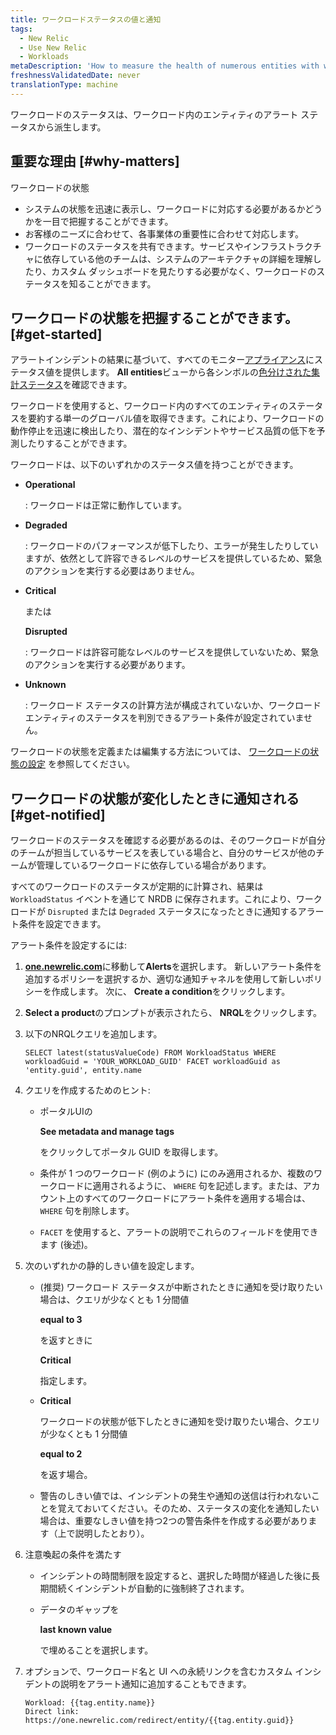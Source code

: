 ```yaml
---
title: ワークロードステータスの値と通知
tags:
  - New Relic
  - Use New Relic
  - Workloads
metaDescription: 'How to measure the health of numerous entities with workload status, and alert on workload status.'
freshnessValidatedDate: never
translationType: machine
---
```


ワークロードのステータスは、ワークロード内のエンティティのアラート ステータスから派生します。

## 重要な理由 [#why-matters]

ワークロードの状態

* システムの状態を迅速に表示し、ワークロードに対応する必要があるかどうかを一目で把握することができます。
* お客様のニーズに合わせて、各事業体の重要性に合わせて対応します。
* ワークロードのステータスを共有できます。サービスやインフラストラクチャに依存している他のチームは、システムのアーキテクチャの詳細を理解したり、カスタム ダッシュボードを見たりする必要がなく、ワークロードのステータスを知ることができます。

## ワークロードの状態を把握することができます。 [#get-started]

アラートインシデントの結果に基づいて、すべてのモニター[アプライアンス](/docs/alerts)にステータス値を提供します。 <DNT>**All entities**</DNT>ビューから各シンボルの[色分けされた集計ステータス](/docs/alerts/new-relic-alerts/configuring-alert-policies/identify-entities-without-alert-policies#colors)を確認できます。

ワークロードを使用すると、ワークロード内のすべてのエンティティのステータスを要約する単一のグローバル値を取得できます。これにより、ワークロードの動作停止を迅速に検出したり、潜在的なインシデントやサービス品質の低下を予測したりすることができます。

ワークロードは、以下のいずれかのステータス値を持つことができます。

* <DNT>**Operational**</DNT>

  : ワークロードは正常に動作しています。

* <DNT>**Degraded**</DNT>

  : ワークロードのパフォーマンスが低下したり、エラーが発生したりしていますが、依然として許容できるレベルのサービスを提供しているため、緊急のアクションを実行する必要はありません。

* <DNT>**Critical**</DNT>

  または

  <DNT>**Disrupted**</DNT>

  : ワークロードは許容可能なレベルのサービスを提供していないため、緊急のアクションを実行する必要があります。

* <DNT>**Unknown**</DNT>

  : ワークロード ステータスの計算方法が構成されていないか、ワークロード エンティティのステータスを判別できるアラート条件が設定されていません。

ワークロードの状態を定義または編集する方法については、 [ワークロードの状態の設定](/docs/workload-status-configuration) を参照してください。

## ワークロードの状態が変化したときに通知される [#get-notified]

ワークロードのステータスを確認する必要があるのは、そのワークロードが自分のチームが担当しているサービスを表している場合と、自分のサービスが他のチームが管理しているワークロードに依存している場合があります。

すべてのワークロードのステータスが定期的に計算され、結果は `WorkloadStatus` イベントを通じて NRDB に保存されます。これにより、ワークロードが `Disrupted` または `Degraded` ステータスになったときに通知するアラート条件を設定できます。

アラート条件を設定するには:

1. <DNT>**[one.newrelic.com](https://one.newrelic.com/all-capabilities)**</DNT>に移動して<DNT>**Alerts**</DNT>を選択します。 新しいアラート条件を追加するポリシーを選択するか、適切な通知チャネルを使用して新しいポリシーを作成します。 次に、 <DNT>**Create a condition**</DNT>をクリックします。

2. <DNT>**Select a product**</DNT>のプロンプトが表示されたら、 <DNT>**NRQL**</DNT>をクリックします。

3. 以下のNRQLクエリを追加します。

   ```
   SELECT latest(statusValueCode) FROM WorkloadStatus WHERE workloadGuid = 'YOUR_WORKLOAD_GUID' FACET workloadGuid as 'entity.guid', entity.name
   ```

4. クエリを作成するためのヒント:

   * ポータルUIの

     <DNT>**See metadata and manage tags**</DNT>

     をクリックしてポータル GUID を取得します。

   * 条件が 1 つのワークロード (例のように) にのみ適用されるか、複数のワークロードに適用されるように、 `WHERE` 句を記述します。または、アカウント上のすべてのワークロードにアラート条件を適用する場合は、 `WHERE` 句を削除します。

   * `FACET` を使用すると、アラートの説明でこれらのフィールドを使用できます (後述)。

5. 次のいずれかの静的しきい値を設定します。

   * (推奨) ワークロード ステータスが中断されたときに通知を受け取りたい場合は、クエリが少なくとも 1 分間値

     <DNT>**equal to 3**</DNT>

     を返すときに

     <DNT>**Critical**</DNT>

     指定します。

   * <DNT>**Critical**</DNT>

     ワークロードの状態が低下したときに通知を受け取りたい場合、クエリが少なくとも 1 分間値

     <DNT>**equal to 2**</DNT>

     を返す場合。

   * 警告のしきい値では、インシデントの発生や通知の送信は行われないことを覚えておいてください。そのため、ステータスの変化を通知したい場合は、重要なしきい値を持つ2つの警告条件を作成する必要があります（上で説明したとおり）。

6. 注意喚起の条件を満たす

   * インシデントの時間制限を設定すると、選択した時間が経過した後に長期間続くインシデントが自動的に強制終了されます。

   * データのギャップを

     <DNT>**last known value**</DNT>

     で埋めることを選択します。

7. オプションで、ワークロード名と UI への永続リンクを含むカスタム インシデントの説明をアラート通知に追加することもできます。

   ```
   Workload: {{tag.entity.name}}
   Direct link: https://one.newrelic.com/redirect/entity/{{tag.entity.guid}}
   ```